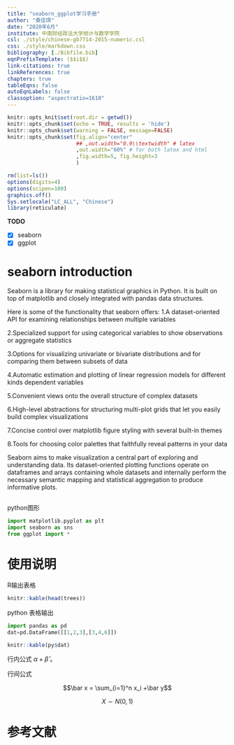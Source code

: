 ```yaml
---
title: "seaborn_ggplot学习手册"
author: "桑佳琪"
date: "2020年6月"
institute: 中南财经政法大学统计与数学学院
csl: ./style/chinese-gb7714-2015-numeric.csl
css: ./style/markdown.css
bibliography: [./Bibfile.bib]
eqnPrefixTemplate: ($$i$$)
link-citations: true
linkReferences: true
chapters: true
tableEqns: false
autoEqnLabels: false
classoption: "aspectratio=1610"
---
```


```r
knitr::opts_knit$set(root.dir = getwd())
knitr::opts_chunk$set(echo = TRUE, results = 'hide')
knitr::opts_chunk$set(warning = FALSE, message=FALSE)
knitr::opts_chunk$set(fig.align="center"
                      ## ,out.width="0.9\\textwidth" # latex
                      ,out.width="60%" # for both latex and html
                      ,fig.width=5, fig.height=3
                      )
```

```r
rm(list=ls())
options(digits=4)
options(scipen=100)
graphics.off()
Sys.setlocale("LC_ALL", "Chinese")
library(reticulate)
```

**TODO**

- [x] seaborn
- [x] ggplot

# seaborn introduction
Seaborn is a library for making statistical graphics in Python. 
It is built on top of matplotlib and closely integrated with pandas data structures.

Here is some of the functionality that seaborn offers:
1.A dataset-oriented API for examining relationships between multiple variables

2.Specialized support for using categorical variables to show observations or aggregate statistics

3.Options for visualizing univariate or bivariate distributions and for comparing them between subsets of data

4.Automatic estimation and plotting of linear regression models for different kinds dependent variables

5.Convenient views onto the overall structure of complex datasets

6.High-level abstractions for structuring multi-plot grids that let you easily build complex visualizations

7.Concise control over matplotlib figure styling with several built-in themes

8.Tools for choosing color palettes that faithfully reveal patterns in your data

Seaborn aims to make visualization a central part of exploring and understanding data. Its dataset-oriented plotting functions operate on dataframes and arrays containing whole datasets and internally perform the necessary semantic mapping and statistical aggregation to produce informative plots.

```python


```

python图形

```python
import matplotlib.pyplot as plt
import seaborn as sns
from ggplot import *

```

# 使用说明

R输出表格

```r
knitr::kable(head(trees))
```

python 表格输出

```python
import pandas as pd
dat=pd.DataFrame([[1,2,3],[3,4,6]])
```


```r
knitr::kable(py$dat)
```

行内公式 $\alpha+\hat{\beta}$ 。

行间公式

$$\bar x = \sum_{i=1}^n x_i +\bar y$$

$$X \sim  N(0,1)$$


# 参考文献
[//]: # (\bibliography{Bibfile})
